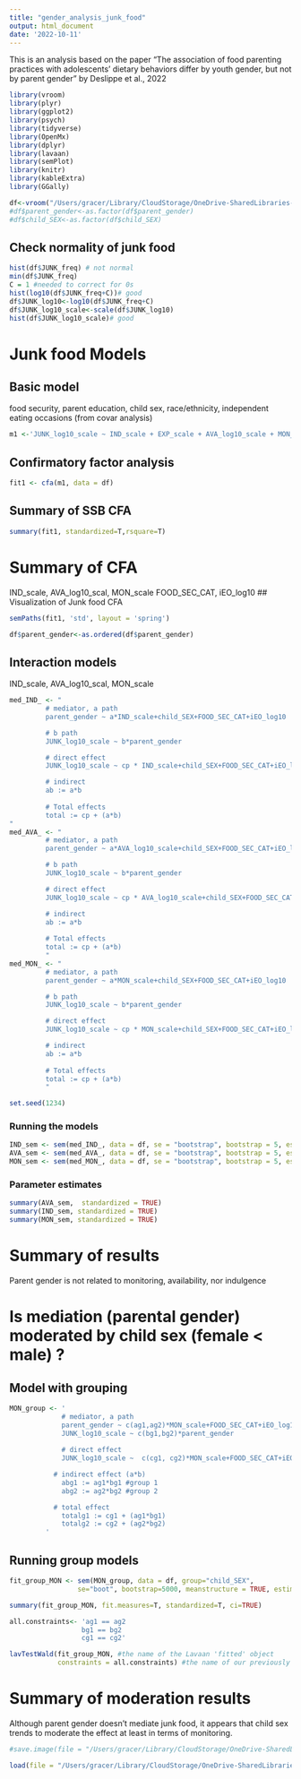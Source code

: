 ```yaml
---
title: "gender_analysis_junk_food"
output: html_document
date: '2022-10-11'
---
```


This is an analysis based on the paper "The association of food parenting practices with adolescents’ dietary
behaviors differ by youth gender, but not by parent gender" by Deslippe et al., 2022

```r
library(vroom)
library(plyr)
library(ggplot2)
library(psych)
library(tidyverse)
library(OpenMx)
library(dplyr)
library(lavaan)
library(semPlot)
library(knitr)
library(kableExtra)
library(GGally)
```

```r
df<-vroom("/Users/gracer/Library/CloudStorage/OneDrive-SharedLibraries-UniversityofWyoming/M2AENAD Lab - Documents/RESEARCH/multi-state/data/final_df.csv")
#df$parent_gender<-as.factor(df$parent_gender)
#df$child_SEX<-as.factor(df$child_SEX)
```
## Check normality of junk food
```r
hist(df$JUNK_freq) # not normal
min(df$JUNK_freq)
C = 1 #needed to correct for 0s
hist(log10(df$JUNK_freq+C))# good
df$JUNK_log10<-log10(df$JUNK_freq+C)
df$JUNK_log10_scale<-scale(df$JUNK_log10)
hist(df$JUNK_log10_scale)# good
```

# Junk food Models
## Basic model
food security, parent education, child sex, race/ethnicity, independent eating occasions (from covar analysis)
```r
m1 <-'JUNK_log10_scale ~ IND_scale + EXP_scale + AVA_log10_scale + MON_scale + AUT_sqrt_scale + MOD_log10_scale + parent_gender  + RACE_ETH + child_SEX + parent_ED + FOOD_SEC_CAT + iEO_log10'
```

## Confirmatory factor analysis 
```r
fit1 <- cfa(m1, data = df)
```

## Summary of SSB CFA
```r
summary(fit1, standardized=T,rsquare=T)
```
# Summary of CFA
IND_scale, AVA_log10_scal, MON_scale
FOOD_SEC_CAT, iEO_log10
## Visualization of Junk food CFA
```r
semPaths(fit1, 'std', layout = 'spring')
```
```r
df$parent_gender<-as.ordered(df$parent_gender)
```

## Interaction models
IND_scale, AVA_log10_scal, MON_scale

```r
med_IND_ <- "
         # mediator, a path
         parent_gender ~ a*IND_scale+child_SEX+FOOD_SEC_CAT+iEO_log10

         # b path
         JUNK_log10_scale ~ b*parent_gender

         # direct effect 
         JUNK_log10_scale ~ cp * IND_scale+child_SEX+FOOD_SEC_CAT+iEO_log10

         # indirect 
         ab := a*b
         
         # Total effects
         total := cp + (a*b)
"
med_AVA_ <- "
         # mediator, a path
         parent_gender ~ a*AVA_log10_scale+child_SEX+FOOD_SEC_CAT+iEO_log10

         # b path
         JUNK_log10_scale ~ b*parent_gender

         # direct effect 
         JUNK_log10_scale ~ cp * AVA_log10_scale+child_SEX+FOOD_SEC_CAT+iEO_log10

         # indirect 
         ab := a*b
         
         # Total effects
         total := cp + (a*b)
         "
med_MON_ <- "
         # mediator, a path
         parent_gender ~ a*MON_scale+child_SEX+FOOD_SEC_CAT+iEO_log10

         # b path
         JUNK_log10_scale ~ b*parent_gender

         # direct effect 
         JUNK_log10_scale ~ cp * MON_scale+child_SEX+FOOD_SEC_CAT+iEO_log10

         # indirect 
         ab := a*b
         
         # Total effects
         total := cp + (a*b)
         "
```



```r
set.seed(1234)
```

### Running the models
```r
IND_sem <- sem(med_IND_, data = df, se = "bootstrap", bootstrap = 5, estimator = "DWLS")
AVA_sem <- sem(med_AVA_, data = df, se = "bootstrap", bootstrap = 5, estimator = "DWLS")
MON_sem <- sem(med_MON_, data = df, se = "bootstrap", bootstrap = 5, estimator = "DWLS")
```

### Parameter estimates 
```r
summary(AVA_sem,  standardized = TRUE) 
summary(IND_sem, standardized = TRUE) 
summary(MON_sem, standardized = TRUE) 
```



# Summary of results
Parent gender is not related to monitoring, availability, nor indulgence

# Is mediation (parental gender) moderated by child sex (female < male) ?

## Model with grouping
```r
MON_group <- ' 
             # mediator, a path
             parent_gender ~ c(ag1,ag2)*MON_scale+FOOD_SEC_CAT+iEO_log10
             JUNK_log10_scale ~ c(bg1,bg2)*parent_gender 
           
             # direct effect
             JUNK_log10_scale ~  c(cg1, cg2)*MON_scale+FOOD_SEC_CAT+iEO_log10

           # indirect effect (a*b)
             abg1 := ag1*bg1 #group 1
             abg2 := ag2*bg2 #group 2

           # total effect
             totalg1 := cg1 + (ag1*bg1)
             totalg2 := cg2 + (ag2*bg2)
         '
```


## Running group models
```r
fit_group_MON <- sem(MON_group, data = df, group="child_SEX", 
                 se="boot", bootstrap=5000, meanstructure = TRUE, estimator = "DWLS")
```

```r
summary(fit_group_MON, fit.measures=T, standardized=T, ci=TRUE)
```

```r
all.constraints<- 'ag1 == ag2
                  bg1 == bg2
                  cg1 == cg2'
```


```r
lavTestWald(fit_group_MON, #the name of the Lavaan 'fitted' object
            constraints = all.constraints) #the name of our previously specified paths that we would like to test
```
# Summary of moderation results
Although parent gender doesn't mediate junk food, it appears that child sex trends to moderate the effect at least in terms of monitoring.

```r
#save.image(file = "/Users/gracer/Library/CloudStorage/OneDrive-SharedLibraries-UniversityofWyoming/M2AENAD Lab - Documents/RESEARCH/multi-state/data/Junkanalysis.RData")
```

```r
load(file = "/Users/gracer/Library/CloudStorage/OneDrive-SharedLibraries-UniversityofWyoming/M2AENAD Lab - Documents/RESEARCH/multi-state/data/Junkanalysis.RData")
```

